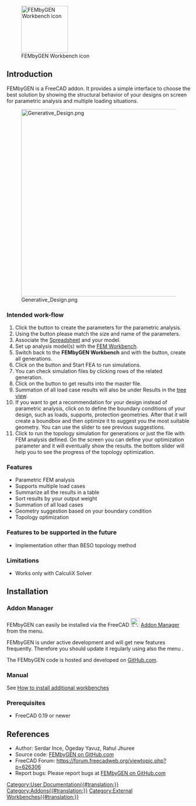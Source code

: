 <languages/>

[[File:FEMbyGEN.svg|thumb|128px|FEMbyGEN Workbench icon]]

{{TOCright}}

== Introduction ==

FEMbyGEN is a FreeCAD addon. It provides a simple interface to choose the best solution by showing the structural behavior of your designs on screen for parametric analysis and multiple loading situations.  

[[File:Generative Design.png|512px]]

=== Intended work-flow ===

# Click the {{Button|Initiate}} button to create the parameters for the parametric analysis.
# Using the {{Button|Alias}} button please match the size and name of the parameters.
# Associate the [[Spreadsheet_Workbench|Spreadsheet]] and your model.
# Set up analysis model(s) with the [[FEM_Workbench|FEM Workbench]].
# Switch back to the '''FEMbyGEN Workbench''' and with the {{Button|Generate}} button, create all generations.
# Click on the {{Button|FEA}} button and Start FEA to run simulations.
# You can check simulation files by clicking rows of the related generation.
# Click on the {{Button|Results}} button to get results into the master file.
# Summation of all load case results will also be under Results in the [[Tree_view|tree view]].
# If you want to get a recommendation for your design instead of parametric analysis, click on {{Button|CreatGeo}} to define the boundary conditions of your design, such as loads, supports, protection geometries. After that it will create a boundbox and then optimize it to suggest you the most suitable geometry. You can use the slider to see previous suggestions.
# Click {{Button|Topology}} to run the topology simulation for generations or just the file with FEM analysis defined. On the screen you can define your optimization parameter and it will eventually show the results. the bottom slider will help you to see the progress of the topology optimization.

=== Features ===

* Parametric FEM analysis
* Supports multiple load cases
* Summarize all the results in a table
* Sort results by your output weight
* Summation of all load cases
* Geometry suggestion based on your boundary condition
* Topology optimization

=== Features to be supported in the future ===

* Implementation other than BESO topology method

=== Limitations ===

* Works only with CalculiX Solver

== Installation ==

=== Addon Manager ===

FEMbyGEN can easily be installed via the FreeCAD [[Image:AddonManager.svg|24px]] [[Std_AddonMgr|Addon Manager]] from the {{MenuCommand|Tools → Addon manager}} menu.

FEMbyGEN is under active development and will get new features frequently. Therefore you should update it regularly using also the menu {{MenuCommand|Tools → Addon manager}}.

The FEMbyGEN code is hosted and developed on [https://github.com/Serince/FEMbyGEN GitHub.com].

=== Manual ===

See [[How_to_install_additional_workbenches|How to install additional workbenches]]

=== Prerequisites ===

* FreeCAD 0.19 or newer

== References ==

* Author: Serdar Ince, Ögeday Yavuz, Rahul Jhuree 
* Source code: [https://github.com/Serince/FEMbyGEN FEMbyGEN on GitHub.com]
* FreeCAD Forum: https://forum.freecadweb.org/viewtopic.php?p=626306
* Report bugs: Please report bugs at [https://github.com/Serince/FEMbyGEN/issues FEMbyGEN on GitHub.com]


[[Category:User Documentation{{#translation:}}]]
[[Category:Addons{{#translation:}}]]
[[Category:External Workbenches{{#translation:}}]]